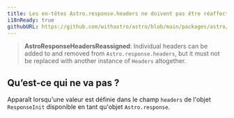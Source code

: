 ```yaml
---
title: Les en-têtes Astro.response.headers ne doivent pas être réaffectés.
i18nReady: true
githubURL: https://github.com/withastro/astro/blob/main/packages/astro/src/core/errors/errors-data.ts
---
```


<DontEditWarning />


> **AstroResponseHeadersReassigned**: Individual headers can be added to and removed from `Astro.response.headers`, but it must not be replaced with another instance of `Headers` altogether.

## Qu’est-ce qui ne va pas ?
Apparaît lorsqu'une valeur est définie dans le champ `headers` de l'objet `ResponseInit` disponible en tant qu'objet `Astro.response`.



